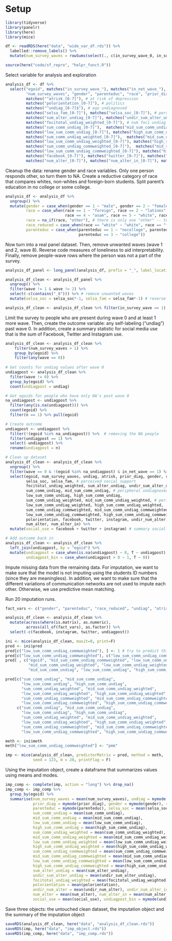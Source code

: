 
# Setup

```r
library(tidyverse)
library(panelr)
library(here)
library(mice)
```

```r
df <- readRDS(here("data", "wide_var_df.rds")) %>% 
  labelled::remove_labels() %>% 
  mutate(num_survey_waves = rowSums(select(., c(in_survey_wave_0, in_survey_wave_3:in_survey_wave_7)))) # add in number of survey waves

source(here("code/sf_repro", "helpr_funct.R"))
```

Select variable for analysis and exploration

```r
analysis_df <- df %>% 
  select("egoid", matches("in_survey_wave_"), matches("in_net_wave_"), # time invariant
         "num_survey_waves", "gender", "parenteduc", "race", "prior_diag",
         matches("^atrisk_[0-7]"), # at risk of depression
         matches("polorientation_[0-7]"), # politics
         matches("^undiag_[0-7]$"), # ego undiagnosed
         matches("selsa_fam_[0-7]"), matches("selsa_soc_[0-7]"), # perceived support
         matches("sum_alter_undiag_[0-7]"), matches("undir_sum_alter_undiag_[0-7]"), # num friends undiag
         matches("focitotal_undiag_weighted_[0-7]"), # num foci undiag
         matches("sum_comm_undiag_[0-7]"),  matches("mid_sum_comm_undiag_[0-7]"), # num comm undiag (unweighted)
         matches("low_sum_comm_undiag_[0-7]"), matches("high_sum_comm_undiag_[0-7]"),
         matches("sum_comm_undiag_weighted_[0-7]"),  matches("mid_sum_comm_undiag_weighted_[0-7]"), # num comm undiag (simple weight)
         matches("low_sum_comm_undiag_weighted_[0-7]"), matches("high_sum_comm_undiag_weighted_[0-7]"),
         matches("sum_comm_undiag_commweighted_[0-7]"),  matches("mid_sum_comm_undiag_commweighted_[0-7]"), # num comm undiag (full weight)
         matches("low_sum_comm_undiag_commweighted_[0-7]"), matches("high_sum_comm_undiag_commweighted_[0-7]"),
         matches("facebook_[0-7]"), matches("twitter_[0-7]"), matches("instagram_[0-7]"), # social media
         matches("num_alter_[0-7]"), matches("num_alter_in_[0-7]"), matches("undir_num_alter_[0-7]"), matches("undir_num_alter_in_[0-7]")) # appendix
```

Cleanup the data: rename gender and race variables. Only one person responds other, so turn them to NA. Create a reductive category of race that compares whites, non-whites and foreign-born students. Split parent's education in no college or some college.

```r
analysis_df <- analysis_df %>% 
  ungroup() %>% 
  mutate(gender = case_when(gender == 1 ~ "male", gender == 2 ~ "female"),
         race = case_when(race == 1 ~ "foreign", race == 2 ~ "latinex", race == 3 ~ "afam",
                          race == 4 ~ "asam", race == 5 ~ "white", race == 6 ~ "other"), 
         race = na_if(race, "other"), # there is only one "other" -- turning it to NA
         race_reduced = case_when(race == "white" ~ "white", race == "foreign" ~ "foreign", T ~ "non-white"),
         parenteduc = case_when(parenteduc == 1 ~ "nocollege", parenteduc == 2 ~ "college",
                                parenteduc == 3 ~ "college"))
```

Now turn into a real panel dataset. Then, remove unwanted waves (wave 1 and 2, wave 8). Reverse code measures of loneliness to aid interpretability. Finally, remove people-wave rows where the person was not a part of the survey.

```r
analysis_df_panel <- long_panel(analysis_df, prefix = "_", label_location = "end", begin = 0, end = 7) 

analysis_df_clean <- analysis_df_panel %>% 
  ungroup() %>%
  filter(wave != 1 & wave != 2) %>% 
  select(-c(contains("_8"))) %>% # remove unwanted waves
  mutate(selsa_soc = selsa_soc*-1, selsa_fam = selsa_fam*-1) # reverse code loneliness

analysis_df_clean <- analysis_df_clean %>% filter(in_survey_wave == 1)
```

Limit the survey to people who are present during wave 0 and at least 1 more wave. Then, create the outcome variable: any self-labeling ("undiag") past wave 0. In addition, create a summary statistic for social media use that is the sum of Facebook, Twitter and Instagram use.

```r
analysis_df_clean <- analysis_df_clean %>% 
    filter(num_survey_waves > 1) %>% 
    group_by(egoid) %>% 
    filter(any(wave == 0))
  
# Get counts for undiag values after wave 0
undiagpost <- analysis_df_clean %>% 
  filter(wave != 0) %>% 
  group_by(egoid) %>% 
  count(undiagpost = undiag)

# Get egoids for people who have only NA's post wave 0
na_undiagpost <- undiagpost %>% 
  filter(any(is.na(undiagpost))) %>%
  count(egoid) %>% 
  filter(n == 1) %>% pull(egoid)

# Create outcome
undiagpost <- undiagpost %>% 
  filter(!(egoid %in% na_undiagpost)) %>%  # removing the NA people
  filter(undiagpost == 1) %>% 
  select(-undiagpost) %>% 
  rename(undiagpost = n)

# Clean up dataset
analysis_df_clean <- analysis_df_clean %>% 
  ungroup() %>% 
  filter(wave == 0 & !(egoid %in% na_undiagpost) & in_net_wave == 1) %>% 
  select(egoid, num_survey_waves, undiag, atrisk, prior_diag, gender, race_reduced, parenteduc, # individual-level
         selsa_soc, selsa_fam, # perceived social support
         focitotal_undiag_weighted, sum_alter_undiag, undir_sum_alter_undiag, # foci and core undiagnosed alters
         sum_comm_undiag, mid_sum_comm_undiag, # peripheral undiagnosed alters
         low_sum_comm_undiag, high_sum_comm_undiag,
         sum_comm_undiag_weighted, mid_sum_comm_undiag_weighted, # peripheral undiagnosed alters (weighted)
         low_sum_comm_undiag_weighted, high_sum_comm_undiag_weighted,
         sum_comm_undiag_commweighted, mid_sum_comm_undiag_commweighted, # peripheral undiagnosed alters (full weights)
         low_sum_comm_undiag_commweighted, high_sum_comm_undiag_commweighted,
         polorientation, facebook, twitter, instagram, undir_num_alter, undir_num_alter_in,
         num_alter, num_alter_in) %>% 
  mutate(social_use = facebook + twitter + instagram) # summary social media stat

# Add outcome back in
analysis_df_clean <- analysis_df_clean %>% 
  left_join(undiagpost, by = "egoid") %>% 
  mutate(undiagpost = case_when(is.na(undiagpost) ~ 0, T ~ undiagpost),
         undiagpost_bin = case_when(undiagpost > 0 ~ 1, T ~ 0))
```

Impute missing data from the remaining data. For imputation, we want to make sure that the model is not imputing using the students ID numbers (since they are meaningless). In addition, we want to make sure that the different variations of communication networks are not used to impute each other. Otherwise, we use predictive mean matching.

Run 20 imputation runs.

```r
fact_vars <- c("gender", "parenteduc", "race_reduced", "undiag", "atrisk", "prior_diag")

analysis_df_clean <- analysis_df_clean %>% 
  mutate(across(where(is.matrix), as.numeric),
         across(all_of(fact_vars), as.factor)) %>% 
  select(-c(facebook, instagram, twitter, undiagpost))

ini <- mice(analysis_df_clean, maxit=0, print=F)
pred <- ini$pred
pred[c("low_sum_comm_undiag_commweighted"), ] <- 1 # try to predict this
pred[c("low_sum_comm_undiag_commweighted"), c("low_sum_comm_undiag_commweighted")] <- 0 # not using itself
pred[ , c("egoid", "mid_sum_comm_undiag_commweighted", "low_sum_comm_undiag_commweighted", "high_sum_comm_undiag_commweighted",
          "mid_sum_comm_undiag_weighted", "low_sum_comm_undiag_weighted", "high_sum_comm_undiag_weighted",
          "mid_sum_comm_undiag", "low_sum_comm_undiag", "high_sum_comm_undiag")] <- 0 # don't use these to predict

pred[c("sum_comm_undiag", "mid_sum_comm_undiag", 
       "low_sum_comm_undiag", "high_sum_comm_undiag",
       "sum_comm_undiag_weighted", "mid_sum_comm_undiag_weighted", 
       "low_sum_comm_undiag_weighted", "high_sum_comm_undiag_weighted",
       "sum_comm_undiag_commweighted", "mid_sum_comm_undiag_commweighted", 
       "low_sum_comm_undiag_commweighted", "high_sum_comm_undiag_commweighted"),
     c("sum_comm_undiag", "mid_sum_comm_undiag", 
       "low_sum_comm_undiag", "high_sum_comm_undiag",
       "sum_comm_undiag_weighted", "mid_sum_comm_undiag_weighted", 
       "low_sum_comm_undiag_weighted", "high_sum_comm_undiag_weighted",
       "sum_comm_undiag_commweighted", "mid_sum_comm_undiag_commweighted", 
       "low_sum_comm_undiag_commweighted", "high_sum_comm_undiag_commweighted")] <- 0

meth <- ini$meth
meth["low_sum_comm_undiag_commweighted"] <- "pmm"

imp <- mice(analysis_df_clean, predictorMatrix = pred, method = meth, 
            seed = 123, m = 20, printFlag = F)
```

Using the imputation object, create a dataframe that summarizes values using means and modes.

```r
imp_comp <- complete(imp, action = "long") %>% drop_na()
imp_comp <- imp_comp %>% 
  group_by(egoid) %>% 
  summarise(num_survey_waves = mean(num_survey_waves), undiag = mymode(undiag), atrisk = mymode(atrisk), 
            prior_diag = mymode(prior_diag), gender = mymode(gender), race_reduced = mymode(race_reduced), 
            parenteduc = mymode(parenteduc), selsa_soc = mean(selsa_soc), selsa_fam = mean(selsa_fam), 
            sum_comm_undiag = mean(sum_comm_undiag),
            mid_sum_comm_undiag = mean(mid_sum_comm_undiag),
            low_sum_comm_undiag = mean(low_sum_comm_undiag),
            high_sum_comm_undiag = mean(high_sum_comm_undiag),
            sum_comm_undiag_weighted = mean(sum_comm_undiag_weighted),
            mid_sum_comm_undiag_weighted = mean(mid_sum_comm_undiag_weighted),
            low_sum_comm_undiag_weighted = mean(low_sum_comm_undiag_weighted),
            high_sum_comm_undiag_weighted = mean(high_sum_comm_undiag_weighted),
            sum_comm_undiag_commweighted = mean(sum_comm_undiag_commweighted),
            mid_sum_comm_undiag_commweighted = mean(mid_sum_comm_undiag_commweighted),
            low_sum_comm_undiag_commweighted = mean(low_sum_comm_undiag_commweighted),
            high_sum_comm_undiag_commweighted = mean(high_sum_comm_undiag_commweighted),
            sum_alter_undiag = mean(sum_alter_undiag),
            undir_sum_alter_undiag = mean(undir_sum_alter_undiag),
            focitotal_undiag_weighted = mean(focitotal_undiag_weighted), 
            polorientation = mean(polorientation),
            undir_num_alter = mean(undir_num_alter), undir_num_alter_in = mean(undir_num_alter_in),
            num_alter = mean(num_alter), num_alter_in = mean(num_alter_in),
            social_use = mean(social_use), undiagpost_bin = mymode(undiagpost_bin))
```

Save three objects: the untouched clean dataset, the imputation object and the summary of the imputation object

```r
saveRDS(analysis_df_clean, here("data", "analysis_df_clean.rds"))
saveRDS(imp, here("data", "imp_object.rds"))
saveRDS(imp_comp, here("data", "imp_comp.rds"))
```



